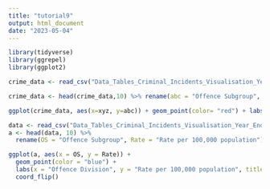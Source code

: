 ```yaml
---
title: "tutorial9"
output: html_document
date: "2023-05-04"
---
```


```r
library(tidyverse)
library(ggrepel)
library(ggplot2)

```

```r

crime_data <- read_csv("Data_Tables_Criminal_Incidents_Visualisation_Year_Ending_December_2019.csv")

crime_data <- head(crime_data,10) %>% rename(abc = "Offence Subgroup", xyz = "Incidents Recorded")

ggplot(crime_data, aes(x=xyz, y=abc)) + geom_point(color= "red") + labs(x = "Incidents Recorded", y = "Offence Subgroup", title = "Crime data") + theme(legend.position = 'none')


```

```r
data <- read_csv("Data_Tables_Criminal_Incidents_Visualisation_Year_Ending_December_2019.csv")
a <- head(data, 10) %>% 
  rename(OS = "Offence Subgroup", Rate = "Rate per 100,000 population")

ggplot(a, aes(x = OS, y = Rate)) +
  geom_point(color = "blue") +
  labs(x = "Offence Division", y = "Rate per 100,000 population", title = "Scatter plot of Offence Subgroup") +
  coord_flip()

```

